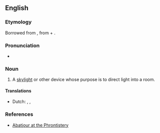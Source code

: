 {{also|abat-jour}}
==English==

===Etymology===
Borrowed from {{bor|en|fr|abat-jour}}, from {{m|fr|abattre||to throw down}} + {{m|fr|jour||day, daylight}}.

===Pronunciation===
* {{a|US}} {{IPA|en|/ˌɑˌbɑˈʒʊ.ɚ/|/ˌɑˌbɑˈʒʊɹ/}}

===Noun===
{{en-noun}}

# A [[skylight]] or other device whose purpose is to direct light into a room.

====Translations====
{{trans-top}}
* Dutch: {{t+|nl|lampenkap|n}}, {{t+|nl|abat-jour|n}},
{{trans-mid}}
{{trans-bottom}}

===References===
* [http://phrontistery.info/a.html Abatjour at the Phrontistery]